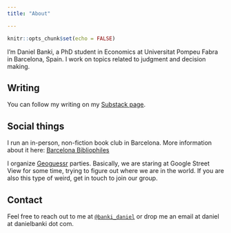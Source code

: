 ```yaml
---
title: "About"

---
```


```r
knitr::opts_chunk$set(echo = FALSE)
```


I'm Daniel Banki, a PhD student in Economics at Universitat Pompeu Fabra in Barcelona, Spain. I work on topics related to judgment and decision making. 

## Writing

You can follow my writing on my [Substack page](https://joyofdiscovery.substack.com/). 

## Social things

I run an in-person, non-fiction book club in Barcelona. More information about it here: [Barcelona Bibliophiles](https://sites.google.com/view/barcelona-bibliophiles/)

I organize [Geoguessr](https://www.geoguessr.com/) parties. Basically, we are staring at Google Street View for some time, trying to figure out where we are in the world. If you are also this type of weird, get in touch to join our group.

## Contact

Feel free to reach out to me at [`@banki_daniel`](https://twitter.com/banki_daniel) or drop me an email at daniel at danielbanki dot com.
